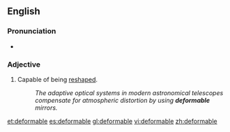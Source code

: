 {{also|déformable}}
==English==

===Pronunciation===
* {{a|UK}} {{IPA|[dɪˈfɔːməbəɫ]|lang=en}}

===Adjective===
{{en-adj}}

# Capable of being [[reshape]]d.
#: ''The adaptive optical systems in modern astronomical telescopes compensate for atmospheric distortion by using '''deformable''' mirrors.''

[[et:deformable]]
[[es:deformable]]
[[gl:deformable]]
[[vi:deformable]]
[[zh:deformable]]